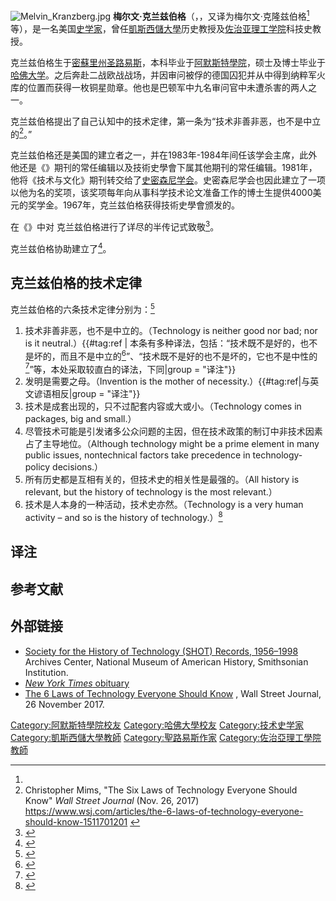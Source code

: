 [[File:Melvin_Kranzberg.jpg|thumb]]
'''梅尔文·克兰兹伯格'''（{{lang-en|Melvin Kranzberg}}，{{bd|1917年|11月22日|1995年|12月6日|catIdx=Kranzberg}}，又译为梅尔文·克隆兹伯格<ref name="study" />等），是一名美国[[史家|史学家]]，曾任[[凱斯西儲大學|凱斯西儲大學]]历史教授及[[佐治亚理工学院|佐治亚理工学院]]科技史教授。

克兰兹伯格生于[[密蘇里州|密蘇里州]][[圣路易斯_(密苏里州)|圣路易斯]]，本科毕业于[[阿默斯特學院|阿默斯特學院]]，硕士及博士毕业于[[哈佛大学|哈佛大学]]。之后奔赴二战欧战战场，并因审问被俘的德国囚犯并从中得到纳粹军火库的位置而获得一枚铜星勋章。他也是巴顿军中九名审问官中未遭杀害的两人之一。

克兰兹伯格提出了自己认知中的技术定律，第一条为“技术非善非恶，也不是中立的<ref>Christopher Mims, "The Six Laws of Technology Everyone Should Know" ''Wall Street Journal'' (Nov. 26, 2017) https://www.wsj.com/articles/the-6-laws-of-technology-everyone-should-know-1511701201 {{Wayback|url=https://www.wsj.com/articles/the-6-laws-of-technology-everyone-should-know-1511701201 |date=20200410154013 }}</ref>。”

克兰兹伯格还是美国{{tsl|en|Society for the History of Technology|技術史學會}}的建立者之一，并在1983年-1984年间任该学会主席，此外他还是《{{tsl|en|Technology and Culture|技术与文化}}》期刊的常任编辑以及技術史學會下属其他期刊的常任编辑。1981年，他将《技术与文化》期刊转交给了[[史密森尼学会|史密森尼学会]]。史密森尼学会也因此建立了一项以他为名的奖项，该奖项每年向从事科学技术论文准备工作的博士生提供4000美元的奖学金。1967年，克兰兹伯格获得技術史學會颁发的{{tsl|en|Leonardo da Vinci Medal|李奧納多·達芬奇獎章}}。

{{tsl|en|Howard P. Segal|霍华德·西格尔}}在《{{tsl|en|the Virginia Quarterly Review|弗吉尼亚季刊}}》中对
克兰兹伯格进行了详尽的半传记式致敬<ref name="VQR">{{cite journal|last1=Segal|first1=Howard P.|title=Technology, History, and Culture: An Appreciation of Melvin Kranzberg|journal=The Virginia Quarterly Review|date=Autumn 1998|volume=74|issue=4|url=http://www.vqronline.org/issues/74/4/autumn-1998|accessdate=26 November 2017|archive-date=2020-08-19|archive-url=https://web.archive.org/web/20200819084747/https://www.vqronline.org/issues/74/4/autumn-1998|dead-url=no}}</ref>。

克兰兹伯格协助建立了{{tsl|en|International Committee for the History of Technology|国际技术史委员会}}<ref>{{Cite journal|last=Post|first=Robert C.|date=2014|title=Our Mel Kranzberg: Risks He Took, Stumbles, and Sometimes a Second Thought|jstor=23788083|journal=Icon|volume=20|issue=1|pages=6–16}}</ref>。

==克兰兹伯格的技术定律==
克兰兹伯格的六条技术定律分别为：<ref>{{cite journal|last1=Kranzberg|first1=Melvin|title=Technology and History: "Kranzberg's Laws"|url=https://archive.org/details/sim_technology-and-culture_1986-07_27_3/page/544|journal=Technology and Culture|date=July 1986|volume=27|issue=3|pages=544–560|doi=10.2307/3105385}}</ref>

#技术非善非恶，也不是中立的。（Technology is neither good nor bad; nor is it neutral.）{{#tag:ref | 本条有多种译法，包括：“技术既不是好的，也不是坏的，而且不是中立的<ref>{{cite news |author1=胡乐乐 |title=不能任由大数据运用在法外任性“裸奔” |url=http://epaper.gmw.cn/gmrb/html/2015-04/27/nw.D110000gmrb_20150427_1-02.htm?div=-1 |accessdate=2020-08-21 |work=《[[光明日报|光明日报]]》 |agency=[[光明日报|光明日报社]] |issue=2015年04月27日期 |publisher=[[光明日报|光明日报社]] |date=2015-04-27}}</ref>”、“技术既不是好的也不是坏的，它也不是中性的<ref name="study">{{cite journal |author1=徐延民 |title=克隆兹伯格技术思想研究 |journal=《湖南科技大学》 |date=2014年 |page=21 |url=http://cdmd.cnki.com.cn/Article/CDMD-10534-1015015399.htm |accessdate=2020-08-21 |archive-date=2019-05-15 |archive-url=https://web.archive.org/web/20190515184046/http://cdmd.cnki.com.cn/Article/CDMD-10534-1015015399.htm |dead-url=no }}</ref>”等，本处采取较直白的译法，下同|group = "译注"}}
#发明是需要之母。（Invention is the mother of necessity.）{{#tag:ref|与英文谚语相反|group = "译注"}}
#技术是成套出现的，只不过配套内容或大或小。（Technology comes in packages, big and small.）
#尽管技术可能是引发诸多公众问题的主因，但在技术政策的制订中非技术因素占了主导地位。（Although technology might be a prime element in many public issues, nontechnical factors take precedence in technology-policy decisions.）
#所有历史都是互相有关的，但技术史的相关性是最强的。（All history is relevant, but the history of technology is the most relevant.）
#技术是人本身的一种活动，技术史亦然。（Technology is a very human activity – and so is the history of technology.）<ref>{{cite web |url=http://www.centennialofflight.net/essay/Evolution_of_Technology/Tech-OV1.htm |title=Technology and the History of Aeronautics: An Essay |first=James R |last=Hansen |publisher=U.S. Centennial of Flight |accessdate=2020-08-21 |archive-date=2020-02-18 |archive-url=https://web.archive.org/web/20200218140159/http://www.centennialofflight.net/essay/Evolution_of_Technology/Tech-OV1.htm |dead-url=yes }}</ref>

==译注==
{{reflist|group="译注"}}
==参考文献==
{{reflist}}

==外部链接==
* [https://web.archive.org/web/20140409212115/http://amhistory.si.edu/archives/AC0400.html Society for the History of Technology (SHOT) Records, 1956–1998] Archives Center, National Museum of American History, Smithsonian Institution.
* [https://www.nytimes.com/1995/12/09/us/melvin-kranzberg-78-historian-of-technology.html?pagewanted=1 ''New York Times'' obituary] {{Wayback|url=https://www.nytimes.com/1995/12/09/us/melvin-kranzberg-78-historian-of-technology.html?pagewanted=1 |date=20180619012856 }}
* [https://www.wsj.com/articles/the-6-laws-of-technology-everyone-should-know-1511701201 The 6 Laws of Technology Everyone Should Know] {{Wayback|url=https://www.wsj.com/articles/the-6-laws-of-technology-everyone-should-know-1511701201 |date=20200410154013 }}, Wall Street Journal, 26 November 2017.


{{Authority control}}

{{DEFAULTSORT:Kranzberg, Melvin}}
[[Category:阿默斯特學院校友|Category:阿默斯特學院校友]]
[[Category:哈佛大學校友|Category:哈佛大學校友]]
[[Category:技术史学家|Category:技术史学家]]
[[Category:凱斯西儲大學教師|Category:凱斯西儲大學教師]]
[[Category:聖路易斯作家|Category:聖路易斯作家]]
[[Category:佐治亞理工學院教師|Category:佐治亞理工學院教師]]